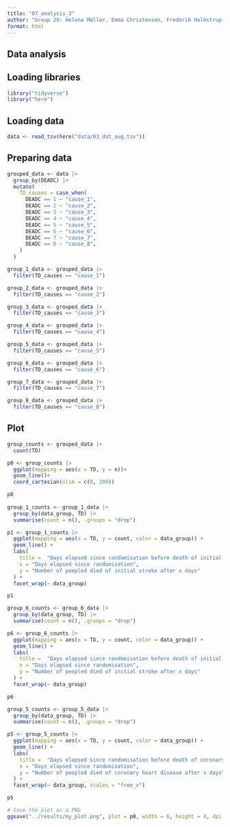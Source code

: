 ```yaml
---
title: "07_analysis_3"
author: "Group 29: Helena Møller, Emma Christensen, Frederik Holmstrup, Casper Harreby & Laura Christiansen"
format: html
---
```


## Data analysis

## Loading libraries

```r
library("tidyverse")
library("here")
```

## Loading data

```r
data <- read_tsv(here("data/03_dat_aug.tsv"))
```

## Preparing data

```r
grouped_data <- data |>
  group_by(DEADC) |>
  mutate(
    TD_causes = case_when(
      DEADC == 1 ~ "cause_1",
      DEADC == 2 ~ "cause_2",
      DEADC == 3 ~ "cause_3",
      DEADC == 4 ~ "cause_4",
      DEADC == 5 ~ "cause_5",
      DEADC == 6 ~ "cause_6",
      DEADC == 7 ~ "cause_7",
      DEADC == 8 ~ "cause_8",
    )
  )

group_1_data <- grouped_data |> 
  filter(TD_causes == "cause_1")

group_2_data <- grouped_data |>
  filter(TD_causes == "cause_2")

group_3_data <- grouped_data |>
  filter(TD_causes == "cause_3")

group_4_data <- grouped_data |>
  filter(TD_causes == "cause_4")

group_5_data <- grouped_data |>
  filter(TD_causes == "cause_5")

group_6_data <- grouped_data |>
  filter(TD_causes == "cause_6")

group_7_data <- grouped_data |>
  filter(TD_causes == "cause_7")

group_8_data <- grouped_data |>
  filter(TD_causes == "cause_8")
```

## Plot

```r
group_counts <- grouped_data |>
  count(TD)

p0 <- group_counts |>
  ggplot(mapping = aes(x = TD, y = n))+
  geom_line()+
  coord_cartesian(xlim = c(0, 200))

p0
  
group_1_counts <- group_1_data |> 
  group_by(data_group, TD) |>
  summarise(count = n(), .groups = "drop")

p1 <- group_1_counts |> 
  ggplot(mapping = aes(x = TD, y = count, color = data_group)) + 
  geom_line() +
  labs(
    title =  "Days elapsed since randomisation before death of initial stroke",
    x = "Days elapsed since randomisation",
    y = "Number of peopled died of initial stroke after x days"
  ) +
  facet_wrap(~ data_group)

p1

group_6_counts <- group_6_data |> 
  group_by(data_group, TD) |>
  summarise(count = n(), .groups = "drop")

p6 <- group_6_counts |> 
  ggplot(mapping = aes(x = TD, y = count, color = data_group)) + 
  geom_line() +
  labs(
    title =  "Days elapsed since randomisation before death of initial stroke",
    x = "Days elapsed since randomisation",
    y = "Number of peopled died of initial stroke after x days"
  ) +
  facet_wrap(~ data_group)

p6

group_5_counts <- group_5_data |> 
  group_by(data_group, TD) |>
  summarise(count = n(), .groups = "drop")

p5 <- group_5_counts |> 
  ggplot(mapping = aes(x = TD, y = count, color = data_group)) + 
  geom_line() +
  labs(
    title =  "Days elapsed since randomisation before death of coronary heart disease",
    x = "Days elapsed since randomisation",
    y = "Number of peopled died of coronary heart disease after x days"
  ) +
  facet_wrap(~ data_group, scales = "free_x")

p5

# Save the plot as a PNG
ggsave("../results/my_plot.png", plot = p0, width = 6, height = 4, dpi = 300)

```
